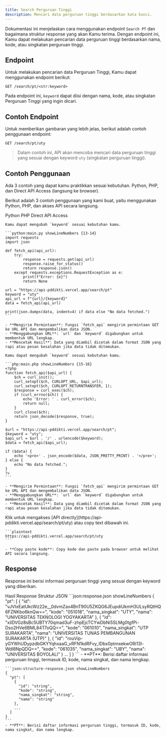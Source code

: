 ```yaml
---
title: Search Perguruan Tinggi
description: Mencari data perguruan tinggi berdasarkan kata kunci.
---
```


Dokumentasi ini menjelaskan cara menggunakan endpoint `Search PT` dan bagaimana struktur response yang akan Kamu terima. Dengan endpoint ini, Kamu dapat melakukan pencarian data perguruan tinggi berdasarkan nama, kode, atau singkatan perguruan tinggi.

## Endpoint

Untuk melakukan pencarian data Perguruan Tinggi, Kamu dapat menggunakan endpoint berikut:

```plaintext
GET /search/pt/<str:keyword>
```

Pada endpoint ini, `keyword` dapat diisi dengan nama, kode, atau singkatan Perguruan Tinggi yang ingin dicari.

## Contoh Endpoint

Untuk memberikan gambaran yang lebih jelas, berikut adalah contoh penggunaan endpoint:

```plaintext
GET /search/pt/uty
```

> Dalam contoh ini, API akan mencoba mencari data perguruan tinggi yang sesuai dengan keyword `uty` (singkatan perguruan tinggi).

## Contoh Penggunaan

<Note type="danger" title="perhatian!">
  Ada 3 contoh yang dapat kamu praktikkan sesuai kebutuhan. Python, PHP, dan Direct API Access (langsung ke browser).
</Note>

Berikut adalah 3 contoh penggunaan yang kami buat, yaitu menggunakan Python, PHP, dan akses API secara langsung.

<Tabs defaultValue="python" className="pt-5 pb-1">
  <TabsList>
    <TabsTrigger value="python">Python</TabsTrigger>
    <TabsTrigger value="php">PHP</TabsTrigger>
    <TabsTrigger value="direct">Direct API Access</TabsTrigger>
  </TabsList>
  <TabsContent value="python">

    Kamu dapat mengubah `keyword` sesuai kebutuhan kamu.

    ```python:main.py showLineNumbers {13-14}
    import requests
    import json

    def fetch_api(api_url):
        try:
            response = requests.get(api_url)
            response.raise_for_status()
            return response.json()
        except requests.exceptions.RequestException as e:
            print(f"Error: {e}")
            return None

    url = "https://api-pddikti.vercel.app/search/pt"
    keyword = "uty"
    api_url = f"{url}/{keyword}"
    data = fetch_api(api_url)

    print(json.dumps(data, indent=4) if data else "No data fetched.")
    ```

    - **Mengirim Permintaan**: Fungsi `fetch_api` mengirim permintaan GET ke URL API dan mengembalikan data JSON.
    - **Menggabungkan URL**: `url` dan `keyword` digabungkan untuk membentuk URL lengkap.
    - **Mencetak Hasil**: Data yang diambil dicetak dalam format JSON yang rapi atau pesan kesalahan jika data tidak ditemukan.
  </TabsContent>
  <TabsContent value="php">

    Kamu dapat mengubah `keyword` sesuai kebutuhan kamu.

    ```php:main.php showLineNumbers {15-16}
    <?php
    function fetch_api($api_url) {
        $ch = curl_init();
        curl_setopt($ch, CURLOPT_URL, $api_url);
        curl_setopt($ch, CURLOPT_RETURNTRANSFER, 1);
        $response = curl_exec($ch);
        if (curl_errno($ch)) {
            echo 'Error: ' . curl_error($ch);
            return null;
        }
        curl_close($ch);
        return json_decode($response, true);
    }

    $url = "https://api-pddikti.vercel.app/search/pt";
    $keyword = "uty";
    $api_url = $url . '/' . urlencode($keyword);
    $data = fetch_api($api_url);

    if ($data) {
        echo '<pre>' . json_encode($data, JSON_PRETTY_PRINT) . '</pre>';
    } else {
        echo "No data fetched.";
    }
    ?>
    ```

    - **Mengirim Permintaan**: Fungsi `fetch_api` mengirim permintaan GET ke URL API dan mengembalikan data JSON.
    - **Menggabungkan URL**: `url` dan `keyword` digabungkan untuk membentuk URL lengkap.
    - **Mencetak Hasil**: Data yang diambil dicetak dalam format JSON yang rapi atau pesan kesalahan jika data tidak ditemukan.
  </TabsContent>
  <TabsContent value="direct">
    Klik untuk mengakses [API directly](https://api-pddikti.vercel.app/search/pt/uty) atau copy text dibawah ini.

    ```plaintext
    https://api-pddikti.vercel.app/search/pt/uty
    ```

    - **Copy paste kode**: Copy kode dan paste pada browser untuk melihat API secara langsung.
  </TabsContent>
</Tabs>

## Response

Response ini berisi informasi perguruan tinggi yang sesuai dengan keyword yang diberikan.

<Tabs defaultValue="hasil" className="pt-5 pb-1">
  <TabsList>
    <TabsTrigger value="hasil">Hasil Response</TabsTrigger>
    <TabsTrigger value="struktur">Struktur JSON</TabsTrigger>
  </TabsList>
  <TabsContent value="hasil">
    ```json:response.json showLineNumbers
    {
      "pt": [
        {
            "id": "vJVIxEatUkcWz22e__0dvmZax4BnT90U5ZKQG6JEupdiUkmH3ULsyRQtHQ6FZNKbo6knQw==",
            "kode": "051018",
            "nama_singkat": "UTY",
            "nama": "UNIVERSITAS TEKNOLOGI YOGYAKARTA"
        },
        {
            "id": "xilDVGz8sBc5UBTY70qmad3uF-zhpEjcTCYwDbNi5SLMg0tgfPi-Dso2HVe6BML84T7oQQ==",
            "kode": "061010",
            "nama_singkat": "UTP SURAKARTA",
            "nama": "UNIVERSITAS TUNAS PEMBANGUNAN SURAKARTA (UTP)"
        },
        {
            "id": "rouVip-yGYWhUDypzdbGKYYqhxaaG_vRFN1kdRFvy_IDbx0ptmxekwORi13l-Wdl8NpQDQ==",
            "kode": "061035",
            "nama_singkat": "UBY",
            "nama": "UNIVERSITAS BOYOLALI"
        }
        ...
      ]
    }
    ```
    - **PT**: Berisi daftar informasi perguruan tinggi, termasuk ID, kode, nama singkat, dan nama lengkap.
  </TabsContent>
  <TabsContent value="struktur">

    ```json:structure-response.json showLineNumbers
    {
      "pt": [
        {
          "id": "string",
          "kode": "string",
          "nama_singkat": "string",
          "nama": "string"
        },
        ...
      ]
    }
    ```
    - **PT**: Berisi daftar informasi perguruan tinggi, termasuk ID, kode, nama singkat, dan nama lengkap.
  </TabsContent>
</Tabs>